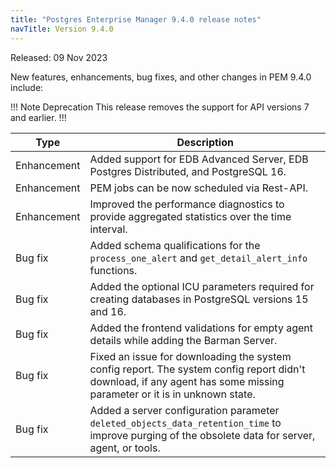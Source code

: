 ```yaml
---
title: "Postgres Enterprise Manager 9.4.0 release notes"
navTitle: Version 9.4.0
---
```


Released: 09 Nov 2023

New features, enhancements, bug fixes, and other changes in PEM 9.4.0 include:

!!! Note Deprecation
This release removes the support for API versions 7 and earlier.
!!!


| Type        | Description                                                                                       | 
| ----------- | ------------------------------------------------------------------------------------------------- |
| Enhancement | Added support for EDB Advanced Server, EDB Postgres Distributed, and PostgreSQL 16.               |
| Enhancement | PEM jobs can be now scheduled via Rest-API.                                                       |
| Enhancement | Improved the performance diagnostics to provide aggregated statistics over the time interval.     |
| Bug&nbsp;fix | Added schema qualifications for the `process_one_alert` and `get_detail_alert_info` functions.   |
| Bug&nbsp;fix | Added the optional ICU parameters required for creating databases in PostgreSQL versions 15 and 16. |
| Bug&nbsp;fix | Added the frontend validations for empty agent details while adding the Barman Server.            |
| Bug&nbsp;fix | Fixed an issue for downloading the system config report. The system config report didn't download, if any agent has some missing parameter or it is in unknown state. |
| Bug&nbsp;fix | Added a server configuration parameter `deleted_objects_data_retention_time` to improve purging of the obsolete data for server, agent, or tools. |
